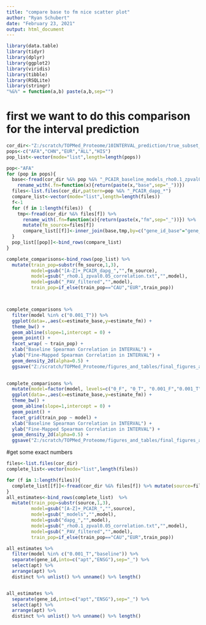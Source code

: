 ---
title: "compare base to fm nice scatter plot"
author: "Ryan Schubert"
date: "February 23, 2021"
output: html_document
---

```{r setup, include=FALSE}
library(data.table)
library(tidyr)
library(dplyr)
library(ggplot2)
library(viridis)
library(tibble)
library(RSQLite)
library(stringr)
"%&%" = function(a,b) paste(a,b,sep="")
```

# first we want to do this comparison for the interval prediction

```{r }
cor_dir<-"Z:/scratch/TOPMed_Proteome/10INTERVAL_prediction/true_subset_correlations/"
pops<-c("AFA","CHN","EUR","ALL","HIS")
pop_list<-vector(mode="list",length=length(pops))

pop<-"AFA"
for (pop in pops){
  base<-fread(cor_dir %&% pop %&% "_PCAIR_baseline_models_rho0.1_zpval0.05_correlation.txt") %>% 
    rename_with(.fn=function(x){return(paste(x,"base",sep="_"))})
  files<-list.files(cor_dir,pattern=pop %&% "_PCAIR_dapg_*")
  compare_list<-vector(mode="list",length=length(files))
  f<-1
  for (f in 1:length(files))  {
    tmp<-fread(cor_dir %&% files[f]) %>% 
      rename_with(.fn=function(x){return(paste(x,"fm",sep="_"))}) %>%
      mutate(fm_source=files[f])
      compare_list[[f]]<-inner_join(base,tmp,by=c("gene_id_base"="gene_id_fm"))
  }  
  pop_list[[pop]]<-bind_rows(compare_list)
}

complete_comparisons<-bind_rows(pop_list) %>% 
  mutate(train_pop=substr(fm_source,1,3),
         model=gsub("[A-Z]+_PCAIR_dapg_","",fm_source),
         model=gsub("_rho0.1_zpval0.05_correlation.txt","",model),
         model=gsub("_PAV_filtered","",model),
         train_pop=if_else(train_pop=="CAU","EUR",train_pop)) 



complete_comparisons %>%
  filter(model %in% c("0.001_T")) %>% 
  ggplot(data=.,aes(x=estimate_base,y=estimate_fm)) +
  theme_bw() +
  geom_abline(slope=1,intercept = 0) +
  geom_point() +
  facet_wrap( ~ train_pop) +
  xlab("Baseline Spearman Correlation in INTERVAL") +
  ylab("Fine-Mapped Spearman Correlation in INTERVAL") + 
  geom_density_2d(alpha=0.5) +
  ggsave("Z:/scratch/TOPMed_Proteome/figures_and_tables/final_figures_and_tables/figures_and_tables/INTERVAL_scatter_plot.pdf",dpi=700,width=7.29,height=4.5)  + ggsave("Z:/scratch/TOPMed_Proteome/figures_and_tables/final_figures_and_tables/figures_and_tables/INTERVAL_scatter_plot.png",dpi=700,width=7.29,height=4.5)  + ggsave("Z:/scratch/TOPMed_Proteome/figures_and_tables/final_figures_and_tables/figures_and_tables/INTERVAL_scatter_plot.tiff",dpi=700,width=7.29,height=4.5)  

  
complete_comparisons %>%
  mutate(model=factor(model, levels=c("0_F", "0_T", "0.001_F","0.001_T","0.01_F","0.01_T","baseline"))) %>%
  ggplot(data=.,aes(x=estimate_base,y=estimate_fm)) +
  theme_bw() +
  geom_abline(slope=1,intercept = 0) +
  geom_point() +
  facet_grid(train_pop ~ model) +
  xlab("Baseline Spearman Correlation in INTERVAL") +
  ylab("Fine-Mapped Spearman Correlation in INTERVAL") + 
  geom_density_2d(alpha=0.5) +
  ggsave("Z:/scratch/TOPMed_Proteome/figures_and_tables/final_figures_and_tables/figures_and_tables/supplemental_INTERVAL_scatter_grid.pdf",dpi=700,width=7.29,height=4.5)  + ggsave("Z:/scratch/TOPMed_Proteome/figures_and_tables/final_figures_and_tables/figures_and_tables/supplemental_INTERVAL_scatter_grid.png",dpi=700,width=7.29,height=4.5)  + ggsave("Z:/scratch/TOPMed_Proteome/figures_and_tables/final_figures_and_tables/figures_and_tables/supplemental_INTERVAL_scatter_grid.tiff",dpi=700,width=7.29,height=4.5) 


```

#get some exact numbers

```{r}
files<-list.files(cor_dir)
complete_list<-vector(mode="list",length(files))

for (f in 1:length(files)){
  complete_list[[f]]<-fread(cor_dir %&% files[f]) %>% mutate(source=files[f])
}
all_estimates<-bind_rows(complete_list)  %>% 
  mutate(train_pop=substr(source,1,3),
         model=gsub("[A-Z]+_PCAIR_","",source),
         model=gsub("_models","",model),
         model=gsub("dapg_","",model),
         model=gsub("_rho0.1_zpval0.05_correlation.txt","",model),
         model=gsub("_PAV_filtered","",model),
         train_pop=if_else(train_pop=="CAU","EUR",train_pop)) 

all_estimates %>% 
  filter(model %in% c("0.001_T","baseline")) %>%
  separate(gene_id,into=c("apt","ENSG"),sep="_") %>%
  select(apt) %>%
  arrange(apt) %>%
  distinct %>% unlist() %>% unname() %>% length()


all_estimates %>% 
  separate(gene_id,into=c("apt","ENSG"),sep="_") %>%
  select(apt) %>%
  arrange(apt) %>%
  distinct %>% unlist() %>% unname() %>% length()

```